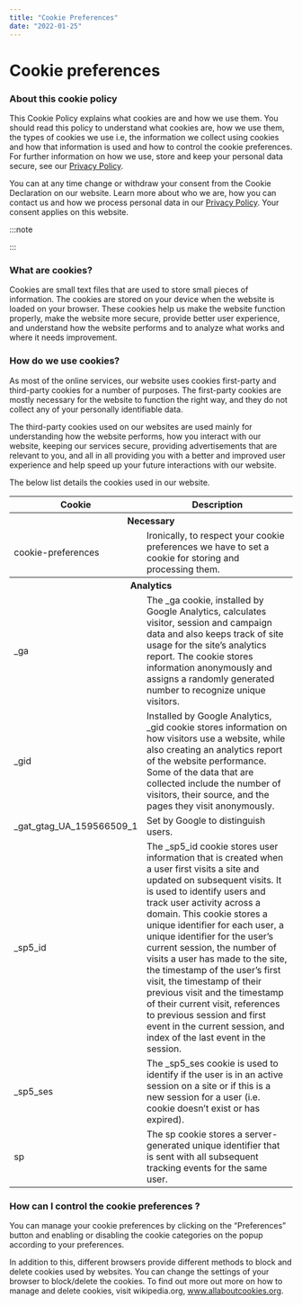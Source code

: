 ```yaml
---
title: "Cookie Preferences"
date: "2022-01-25"
---
```



# Cookie preferences

### About this cookie policy

This Cookie Policy explains what cookies are and how we use them. You should read this policy to understand what cookies are, how we use them, the types of cookies we use i.e, the information we collect using cookies and how that information is used and how to control the cookie preferences. For further information on how we use, store and keep your personal data secure, see our [Privacy Policy](https://snowplowanalytics.com/privacy-policy/).

You can at any time change or withdraw your consent from the Cookie Declaration on our website. Learn more about who we are, how you can contact us and how we process personal data in our [Privacy Policy](https://snowplowanalytics.com/privacy-policy/). Your consent applies on this website.

:::note

<ManageCookiePreferences />

:::

### What are cookies?

Cookies are small text files that are used to store small pieces of information. The cookies are stored on your device when the website is loaded on your browser. These cookies help us make the website function properly, make the website more secure, provide better user experience, and understand how the website performs and to analyze what works and where it needs improvement.

### How do we use cookies?

As most of the online services, our website uses cookies first-party and third-party cookies for a number of purposes. The first-party cookies are mostly necessary for the website to function the right way, and they do not collect any of your personally identifiable data.

The third-party cookies used on our websites are used mainly for understanding how the website performs, how you interact with our website, keeping our services secure, providing advertisements that are relevant to you, and all in all providing you with a better and improved user experience and help speed up your future interactions with our website.

The below list details the cookies used in our website.
<table>
  <thead>
    <tr>
      <th scope="col">Cookie</th>
      <th scope="col">Description</th>
    </tr>
  </thead>
  <tbody>
    <tr>
      <th colSpan="2">Necessary</th>
    </tr>
    <tr>
      <td>cookie-preferences</td>
      <td>Ironically, to respect your cookie preferences we have to set a cookie for storing and processing them.</td>
    </tr>
    <tr>
      <th colSpan="2">Analytics</th>
    </tr>
    <tr>
      <td>_ga</td>
      <td>The _ga cookie, installed by Google Analytics, calculates visitor, session and campaign data and also keeps track of site usage for the site’s analytics report. The cookie stores information anonymously and assigns a randomly generated number to recognize unique visitors.</td>
    </tr>
    <tr>
      <td>_gid</td>
      <td>Installed by Google Analytics, _gid cookie stores information on how visitors use a website, while also creating an analytics report of the website performance. Some of the data that are collected include the number of visitors, their source, and the pages they visit anonymously.</td>
    </tr>
    <tr>
      <td>_gat_gtag_UA_159566509_1</td>
      <td>Set by Google to distinguish users.</td>
    </tr>
    <tr>
      <td>_sp5_id</td>
      <td>The _sp5_id cookie stores user information that is created when a user first visits a site and updated on subsequent visits. It is used to identify users and track user activity across a domain. This cookie stores a unique identifier for each user, a unique identifier for the user’s current session, the number of visits a user has made to the site, the timestamp of the user’s first visit, the timestamp of their previous visit and the timestamp of their current visit, references to previous session and first event in the current session, and index of the last event in the session.</td>
    </tr>
    <tr>
      <td>_sp5_ses</td>
      <td>The _sp5_ses cookie is used to identify if the user is in an active session on a site or if this is a new session for a user (i.e. cookie doesn’t exist or has expired).</td>
    </tr>
    <tr>
      <td>sp</td>
      <td>The sp cookie stores a server-generated unique identifier that is sent with all subsequent tracking events for the same user.</td>
    </tr>
  </tbody>
</table>

### How can I control the cookie preferences ?

You can manage your cookie preferences by clicking on the “Preferences” button and enabling or disabling the cookie categories on the popup according to your preferences.

In addition to this, different browsers provide different methods to block and delete cookies used by websites. You can change the settings of your browser to block/delete the cookies. To find out more out more on how to manage and delete cookies, visit wikipedia.org, www.allaboutcookies.org.
